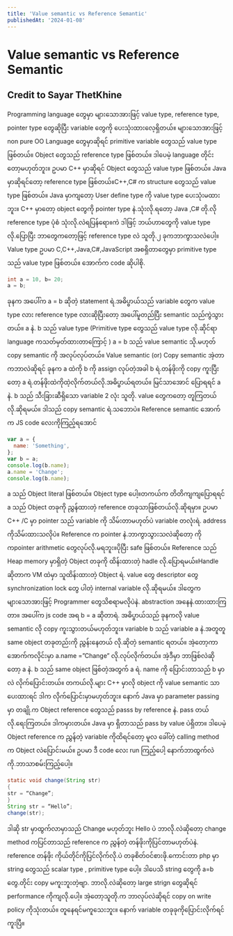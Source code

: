 ```yaml
---
title: 'Value semantic vs Reference Semantic'
publishedAt: '2024-01-08'
---
```


# Value semantic vs Reference Semantic

## Credit to Sayar ThetKhine

Programming language တွေမှာ များသောအားဖြင့် value type, reference type, pointer type တွေဆိုပြီး variable တွေကို ပေးသုံးထားလေ့ရှိတယ်။ များသောအားဖြင့် non pure OO Language တွေမှာဆိုရင် primitive variable တွေသည် value type ဖြစ်တယ်။ Object တွေသည် reference type ဖြစ်တယ်။ ဒါပေမဲ့ language တိုင်းတော့မဟုတ်ဘူး။ ဥပမာ C++ မှာဆိုရင် Object တွေသည် value type ဖြစ်တယ်။ Java မှာဆိုရင်တော့ reference type ဖြစ်တယ်။C++,C# က structure တွေသည် value type ဖြစ်တယ်။ Java မှာကျတော့ User define type ကို value type ပေးသုံးမထားဘူး။ C++ မှာတော့ object တွေကို pointer type နဲ.သုံးလို.ရတော့ Java ,C# တို.လို reference type ပုံစံ သုံးလို.လဲရပြန်ရော။ကဲ ဒါဖြင့် ဘယ်ဟာတွေကို value type လို.ပြောပြီး ဘာတွေကတော့ဖြင့် reference type လဲ သူတို.၂ ခုကဘာကွာသလဲပေါ့။
Value type
ဥပမာ C,C++,Java,C#,JavaScript အစရှိတာတွေမှာ primitive type သည် value type ဖြစ်တယ်။ အောက်က code ဆိုပါစို.

```java
int a = 10, b= 20;
a = b;
```

ခုနက အပေါ်က a = b ဆိုတဲ့ statement ရဲ.အဓိပ္ဗာယ်သည် variable တွေက value type လား reference type လားဆိုပြီးတော့ အပေါ်မူတည်ပြီး semantic သည်ကွဲသွားတယ်။ a နဲ. b သည် value type (Primitive type တွေသည် value type လို.ဆိုင်ရာ language ကသတ်မှတ်ထားတာကြောင့် ) a = b သည် value semantic သို.မဟုတ် copy semantic ကို အလုပ်လုပ်တယ်။
Value semantic (or) Copy semantic
အဲ့တာကဘာလဲဆိုရင် ခုနက a ထဲကို b ကို assign လုပ်တဲ့အခါ b ရဲ.တန်ဖိုးကို copy ကူးပြီးတော့ a ရဲ.တန်ဖိုးထဲကိုထဲ့လိုက်တယ်လို.အဓိပ္ဗာယ်ရတယ်။ မြင်သာအောင် ပြောရရင် a နဲ. b သည် သီးခြားဆီရှိသော variable 2 လုံး သူတို. value တွေကတော့ တူကြတယ်လို.ဆိုရမယ်။ ဒါသည် copy semantic ရဲ.သဘောပဲ။
Reference semantic
အောက်က JS code လေးကိုကြည့်ရအောင်

```javascript
var a = {
  name: 'Something',
};
var b = a;
console.log(b.name);
a.name = 'Change';
console.log(b.name);
```

a သည် Object literal ဖြစ်တယ်။ Object type ပေါ့။တကယ်က တိတိကျကျပြောရရင် a သည် Object တခုကို ညွှန်ထားတဲ့ reference တခုသာဖြစ်တယ်လို.ဆိုရမှာ။ ဥပမာ C++ /C မှာ pointer သည် variable ကို သိမ်းတာမဟုတ်ပဲ variable တလုံးရဲ. address ကိုသိမ်းထားသလိုပဲ။ Reference က pointer နဲ.ဘာကွာသွားသလဲဆိုတော့ ကိုကpointer arithmetic တွေလုပ်လို.မရဘူး။ပိုပြီး safe ဖြစ်တယ်။ Reference သည် Heap memory မှာရှိတဲ့ Object တခုကို ထိန်းထားတဲ့ hadle လို.ပြောရမယ်။Handle ဆိုတာက VM ထဲမှာ သူထိန်းထားတဲ့ Object ရဲ. value တွေ descriptor တွေ synchronization lock တွေ ပါတဲ့ internal variable လို.ဆိုရမယ်။ ဒါတွေက များသောအားဖြင့် Programmer တွေသိစရာမလိုပဲနဲ. abstraction အနေနဲ.ထားထားကြတာ။ အပေါ်က js code အရ b = a ဆိုတာရဲ. အဓိပ္ဗာယ်သည် ခုနကလို value semantic လို copy ကူးသွားတယ်မဟုတ်ဘူး။ variable b သည် variable a နဲ.အတူတူ same object တခုတည်းကို ညွှန်းနေတယ် လို.ဆိုတဲ့ semantic ရတယ်။ အဲ့တော့ကာ အောက်ကလိုင်းမှာ a.name =”Change” လို.လုပ်လိုက်တယ်။ အဲ့ဒီမှာ ဘာဖြစ်လဲဆိုတော့ a နဲ. b သည် same object ဖြစ်တဲ့အတွက် a ရဲ. name ကို ပြောင်းတာသည် b မှာလဲ လိုက်ပြောင်းတယ်။ တကယ်လို.များ C++ မှာလို object ကို value semantic သာပေးထားရင် ဒါက လိုက်ပြောင်းမှာမဟုတ်ဘူး။
နောက် Java မှာ parameter passing မှာ တချို.က Object reference တွေသည် passs by reference နဲ. pass တယ်လို.ရေးကြတယ်။ ဒါကမှားတယ်။ Java မှာ ရှိတာသည် pass by value ပဲရှိတာ။ ဒါပေမဲ့ Object reference က ညွှန်တဲ့ variable ကိုထိရင်တော့ မူလ ခေါ်တဲ့ calling method က Object လဲပြောင်းမယ်။ ဥပမာ ဒီ code လေး run ကြည့်ပေါ့ နောက်ဘာထွက်လဲ ကို.ဘာသာစမ်းကြည့်ပေါ့။

```java
static void change(String str)
{
str = “Change”;
}
String str = “Hello”;
change(str);
```

ဒါဆို str မှာထွက်လာမှာသည် Change မဟုတ်ဘူး Hello ပဲ ဘာလို.လဲဆိုတော့ change method ကပြင်တာသည် reference က ညွှန်တဲ့ တန်ဖိုးကိုပြင်တာမဟုတ်ပဲနဲ. reference တန်ဖိုး ကိုယ်တိုင်ကိုပြင်လိုက်လို.ပဲ
တခုစိတ်၀င်စားဖို.ကောင်းတာ php မှာ string တွေသည် scalar type , primitive type ပေါ့။ ဒါပေသိ string တွေကို a=b တွေ.တိုင်း copy မကူးဘူးတဲ့ဗျာ. ဘာလို.လဲဆိုတော့ large strign တွေဆိုရင် performance ကိုကျလို.ပေါ့။ အဲ့တော့သူတို.က ဘာလုပ်လဲဆိုရင် copy on write policy ကိုသုံးတယ်။ တူနေရင်မကူသေးဘူး။ နောက် variable တခုခုကိုပြောင်းလိုက်ရင် ကူးပြီ။
